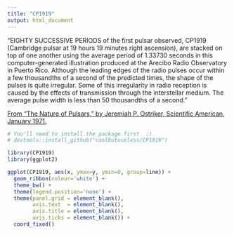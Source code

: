 ```yaml
---
title: "CP1919"
output: html_document
---
```


"EIGHTY SUCCESSIVE PERIODS of the first pulsar observed, CP1919 (Cambridge pulsar at 19 hours 19 minutes right ascension), are stacked on top of one another using the average period of 1.33730 seconds in this computer-generated illustration produced at the Arecibo Radio Observatory in Puerto Rico. Although the leading edges of the radio pulses occur within a few thousandths of a second of the predicted times, the shape of the pulses is quite irregular. Some of this irregularity in radio reception is caused by the effects of transmission through the interstellar medium. The average pulse width is less than 50 thousandths of a second." 

[From "The Nature of Pulsars," by Jeremiah P. Ostriker, Scientific American, January 1971.](http://blogs.scientificamerican.com/sa-visual/pop-culture-pulsar-origin-story-of-joy-division-8217-s-unknown-pleasures-album-cover-video/)

```r
# You'll need to install the package first  :)
# devtools::install_github("coolbutuseless/CP1919")

library(CP1919)
library(ggplot2)

ggplot(CP1919, aes(x, ymax=y, ymin=0, group=line)) +
  geom_ribbon(colour='white') +
  theme_bw() +
  theme(legend.position='none') + 
  theme(panel.grid = element_blank(),
        axis.text  = element_blank(),
        axis.title = element_blank(),
        axis.ticks = element_blank()) + 
  coord_fixed()
```

